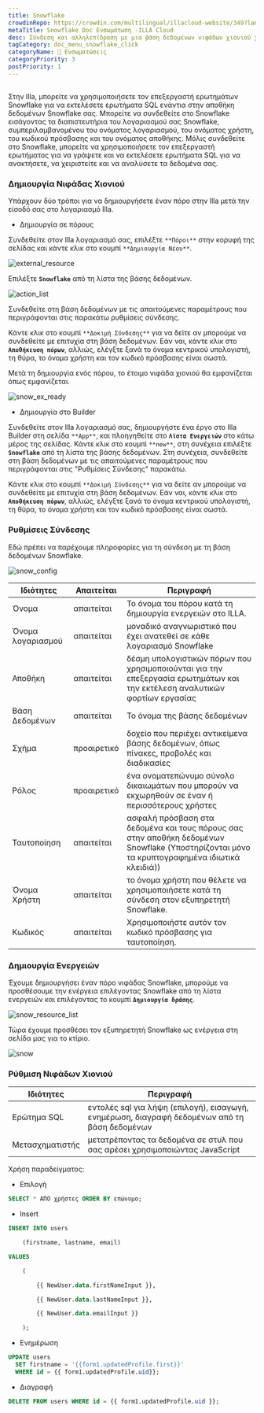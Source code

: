 ```yaml
---
title: Snowflake
crowdinRepo: https://crowdin.com/multilingual/illacloud-website/349?languages=el&filter=basic&value=0
metaTitle: Snowflake Doc Ενσωμάτωση -ILLA Cloud
desc: Σύνδεση και αλληλεπίδραση με μια βάση δεδομένων νιφάδων χιονιού χρησιμοποιώντας το ILLA Cloud. Δημιουργία εφαρμογών που μπορούν να ρωτήσουν, να χειραγωγήσουν και να οπτικοποιήσουν δεδομένα. Αυτοματοποίηση και βελτιστοποίηση ροών εργασίας δεδομένων.
tagCategory: doc_menu_snowflake_click
categoryName: 🔨 Ενσωματώσεις
categoryPriority: 3
postPriority: 1
---
```


## <h2 hidden>Τι είναι η νιφάδα Snowflake?</h2>

Στην Illa, μπορείτε να χρησιμοποιήσετε τον επεξεργαστή ερωτημάτων Snowflake για να εκτελέσετε ερωτήματα SQL ενάντια στην αποθήκη δεδομένων Snowflake σας. Μπορείτε να συνδεθείτε στο Snowflake εισάγοντας τα διαπιστευτήρια του λογαριασμού σας Snowflake, συμπεριλαμβανομένου του ονόματος λογαριασμού, του ονόματος χρήστη, του κωδικού πρόσβασης και του ονόματος αποθήκης. Μόλις συνδεθείτε στο Snowflake, μπορείτε να χρησιμοποιήσετε τον επεξεργαστή ερωτήματος για να γράψετε και να εκτελέσετε ερωτήματα SQL για να ανακτήσετε, να χειριστείτε και να αναλύσετε τα δεδομένα σας.

### Δημιουργία Νιφάδας Χιονιού

Υπάρχουν δύο τρόποι για να δημιουργήσετε έναν πόρο στην Illa μετά την είσοδό σας στο λογαριασμό Illa.

-   Δημιουργία σε πόρους

Συνδεθείτε στον Illa λογαριασμό σας, επιλέξτε `**Πόροι**` στην κορυφή της σελίδας και κάντε κλικ στο κουμπί `**Δημιουργία Νέου**`.

![external_resource](https://cdn.illacloud.com/official-website/img/docs/external_resource.png)

Επιλέξτε **`Snowflake`** από τη λίστα της βάσης δεδομένων.

![action_list](https://cdn.illacloud.com/official-website/img/docs/action_list.png)

Συνδεθείτε στη βάση δεδομένων με τις απαιτούμενες παραμέτρους που περιγράφονται στις παρακάτω ρυθμίσεις σύνδεσης.

Κάντε κλικ στο κουμπί `**Δοκιμή Σύνδεσης**` για να δείτε αν μπορούμε να συνδεθείτε με επιτυχία στη βάση δεδομένων. Εάν ναι, κάντε κλικ στο **`Αποθήκευση πόρων`**, αλλιώς, ελέγξτε ξανά το όνομα κεντρικού υπολογιστή, τη θύρα, το όνομα χρήστη και τον κωδικό πρόσβασης είναι σωστά.

Μετά τη δημιουργία ενός πόρου, το έτοιμο νιφάδα χιονιού θα εμφανίζεται όπως εμφανίζεται.

![snow_ex_ready](https://cdn.illacloud.com/official-website/img/docs/snow_ex_Ready.png)

-   Δημιουργία στο Builder

Συνδεθείτε στον Illa λογαριασμό σας, δημιουργήστε ένα έργο στο Illa Builder στη σελίδα `**App**`, και πλοηγηθείτε στο **`Λίστα Ενεργειών`** στο κάτω μέρος της σελίδας. Κάντε κλικ στο κουμπί `**new**`, στη συνέχεια επιλέξτε **`Snowflake`** από τη λίστα της βάσης δεδομένων. Στη συνέχεια, συνδεθείτε στη βάση δεδομένων με τις απαιτούμενες παραμέτρους που περιγράφονται στις "Ρυθμίσεις Σύνδεσης" παρακάτω.

Κάντε κλικ στο κουμπί `**Δοκιμή Σύνδεσης**` για να δείτε αν μπορούμε να συνδεθείτε με επιτυχία στη βάση δεδομένων. Εάν ναι, κάντε κλικ στο **`Αποθήκευση πόρων`**, αλλιώς, ελέγξτε ξανά το όνομα κεντρικού υπολογιστή, τη θύρα, το όνομα χρήστη και τον κωδικό πρόσβασης είναι σωστά.

### Ρυθμίσεις Σύνδεσης

Εδώ πρέπει να παρέχουμε πληροφορίες για τη σύνδεση με τη βάση δεδομένων Snowflake.

![snow_config](https://cdn.illacloud.com/official-website/img/docs/snow_config.png)

| Ιδιότητες            | Απαιτείται  | Περιγραφή                                                                                                                                                                   |
| -------------------- | ----------- | --------------------------------------------------------------------------------------------------------------------------------------------------------------------------- |
| Όνομα                | απαιτείται  | Το όνομα του πόρου κατά τη δημιουργία ενεργειών στο ILLA.                                                                                                                   |
| Όνομα λογαριασμού    | απαιτείται  | μοναδικό αναγνωριστικό που έχει ανατεθεί σε κάθε λογαριασμό Snowflake                                                                                                       |
| Αποθήκη              | απαιτείται  | δέσμη υπολογιστικών πόρων που χρησιμοποιούνται για την επεξεργασία ερωτημάτων και την εκτέλεση αναλυτικών φορτίων εργασίας                                                  |
| Βάση Δεδομένων       | απαιτείται  | Το όνομα της βάσης δεδομένων                                                                                                                                                |
| Σχήμα                | προαιρετικό | δοχείο που περιέχει αντικείμενα βάσης δεδομένων, όπως πίνακες, προβολές και διαδικασίες                                                                                     |
| Ρόλος                | προαιρετικό | ένα ονοματεπώνυμο σύνολο δικαιωμάτων που μπορούν να εκχωρηθούν σε έναν ή περισσότερους χρήστες                                                                              |
| Ταυτοποίηση          | απαιτείται  | ασφαλή πρόσβαση στα δεδομένα και τους πόρους σας στην αποθήκη δεδομένων Snowflake (Υποστηρίζονται μόνο τα κρυπτογραφημένα ιδιωτικά κλειδιά))                                |
| Όνομα Χρήστη         | απαιτείται  | το όνομα χρήστη που θέλετε να χρησιμοποιήσετε κατά τη σύνδεση στον εξυπηρετητή Snowflake.                                                                                   |
| Κωδικός              | απαιτείται  | Χρησιμοποιήστε αυτόν τον κωδικό πρόσβασης για ταυτοποίηση.                                                                                                                  |

### Δημιουργία Ενεργειών

Έχουμε δημιουργήσει έναν πόρο νιφάδας Snowflake, μπορούμε να προσθέσουμε την ενέργεια επιλέγοντας Snowflake από τη λίστα ενεργειών και επιλέγοντας το κουμπί **`Δημιουργία δράσης`**.

![snow_resource_list](https://cdn.illacloud.com/official-website/img/docs/snow_resource_list.png)

Τώρα έχουμε προσθέσει τον εξυπηρετητή Snowflake ως ενέργεια στη σελίδα μας για το κτίριο.

![snow](https://cdn.illacloud.com/official-website/img/docs/snow.png)

### Ρύθμιση Νιφάδων Χιονιού

| Ιδιότητες       | Περιγραφή                                                                                     |
| --------------- | --------------------------------------------------------------------------------------------- |
| Ερώτημα SQL     | εντολές sql για λήψη (επιλογή), εισαγωγή, ενημέρωση, διαγραφή δεδομένων από τη βάση δεδομένων |
| Μετασχηματιστής | μετατρέποντας τα δεδομένα σε στυλ που σας αρέσει χρησιμοποιώντας JavaScript                   |

Χρήση παραδείγματος:

-   Επιλογή

```sql
SELECT * ΑΠΟ χρήστες ORDER BY επώνυμο;
```

-   Insert

```sql
INSERT INTO users

	(firstname, lastname, email)

VALUES

	(

		{{ NewUser.data.firstNameInput }},

		{{ NewUser.data.lastNameInput }},

		{{ NewUser.data.emailInput }}

	);
```

-   Ενημέρωση

```sql
UPDATE users
  SET firstname = '{{form1.updatedProfile.first}}'
  WHERE id = {{ form1.updatedProfile.uid}};
```

-   Διαγραφή

```sql
DELETE FROM users WHERE id = {{ form1.updatedProfile.uid }};
```
